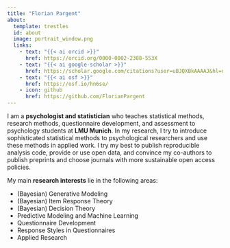 ```yaml
---
title: "Florian Pargent"
about:
  template: trestles
  id: about
  image: portrait_window.png
  links:
    - text: "{{< ai orcid >}}"
      href: https://orcid.org/0000-0002-2388-553X
    - text: "{{< ai google-scholar >}}"
      href: https://scholar.google.com/citations?user=uBJQXBkAAAAJ&hl=de&oi=ao
    - text: "{{< ai osf >}}"
      href: https://osf.io/hn6se/
    - icon: github
      href: https://github.com/FlorianPargent
---
```


:::{#about}

I am a **psychologist and statistician** who teaches statistical methods, research methods, questionnaire development, and assessment to psychology students at **LMU Munich**. In my research, I try to introduce sophisticated statistical methods to psychological researchers and use these methods in applied work. I try my best to publish reproducible analysis code, provide or use open data, and convince my co-authors to publish preprints and choose journals with more sustainable open access policies.

My main **research interests** lie in the following areas:

- (Bayesian) Generative Modeling
- (Bayesian) Item Response Theory
- (Bayesian) Decision Theory
- Predictive Modeling and Machine Learning
- Questionnaire Development
- Response Styles in Questionnaires
- Applied Research
:::

